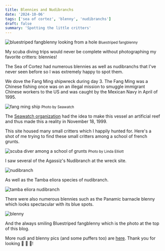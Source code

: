 ```yaml
---
title: Blennies and Nudibranchs
date: '2024-10-06'
tags: ['sea of cortez', 'blenny', 'nudibranchs']
draft: false
summary: 'Spotting the little critters'
---
```


<Image
  src="/static/images/sea-of-cortez-oct2024/smiling-blenny.jpg"
  width={800}
  height={800}
  alt="bluestriped fangblenny looking from a hole"
/>
<small>Bluestriped fangblenny</small>

My scuba diving trips would never be complete without photographing my favorite critters: blennies!

The Sea of Cortez had numerous blennies as well as nudibranchs that I've never seen before so I was extremely happy to spot them.

We dove the Fang Ming shipwreck during day 3. The Fang Ming was a Chinese fishing once was on an illegal mission to smuggle immigrant Chinese workers to the US and was caught by the Mexican Navy in April of 1995.

<Image
  src="/static/images/sea-of-cortez-oct2024/fang-ming.jpg"
  width={800}
  height={800}
  alt="fang ming ship"
/>
<small>Photo by Seawatch</small>

The [Seawatch organization](https://www.seawatch.org/) had the idea to make this vessel an artificial reef and thus made this a reality in November 18, 1999.

This site housed many small critters which I happily hunted for. Here's a shot of me trying to find these small critters among a school of french grunts.

<Image
  src="/static/images/sea-of-cortez-oct2024/g-trim.jpg"
  width={800}
  height={840}
  alt="scuba diver among a school of grunts"
/>
<small>Photo by Linda Elliott</small>

I saw several of the Agassiz's Nudibranch at the wreck site.

<Image
  src="/static/images/sea-of-cortez-oct2024/nudi.jpg"
  width={800}
  height={840}
  alt="nudibranch"
/>

As well as the Tamba eliora species of nudibranch.

<Image
  src="/static/images/sea-of-cortez-oct2024/tamba-nudi.jpg"
  width={800}
  height={840}
  alt="tamba eliora nudibranch"
/>

There were also numerous blennies such as the Panamic barnacle blenny which looks spectacular with its blue spots.

<Image
  src="/static/images/sea-of-cortez-oct2024/blenny.jpg"
  width={800}
  height={840}
  alt="blenny"
/>

And the always smiling Bluestriped fangblenny which is the photo at the top of this blog.

More nudi and blenny pics (and some puffers too) are [here](https://generosalitton.smugmug.com/SeaOfCortez-Nudis/n-zX8bWp). Thank you for looking 🙏 🙏 🙏!
